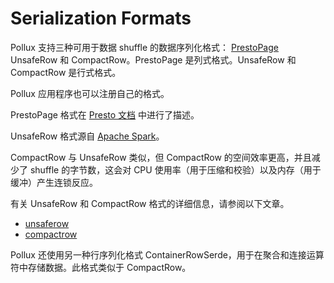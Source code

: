 
# Serialization Formats

Pollux 支持三种可用于数据 shuffle 的数据序列化格式：
[PrestoPage](https://prestodb.io/docs/current/develop/serialized-page.html)
UnsafeRow 和 CompactRow。PrestoPage 是列式格式。UnsafeRow 和 CompactRow
是行式格式。

Pollux 应用程序也可以注册自己的格式。

PrestoPage 格式在 [Presto 文档](https://prestodb.io/docs/current/develop/serialized-page.html) 中进行了描述。

UnsafeRow 格式源自 [Apache Spark](https://jaceklaskowski.gitbooks.io/mastering-spark-sql/content/spark-sql-UnsafeRow.html)。

CompactRow 与 UnsafeRow 类似，但 CompactRow 的空间效率更高，并且减少了
shuffle 的字节数，这会对 CPU 使用率（用于压缩和校验）以及内存（用于缓冲）产生连锁反应。

有关 UnsafeRow 和 CompactRow 格式的详细信息，请参阅以下文章。


*  [unsaferow](unsaferow.mdx)
*  [compactrow](compactrow.mdx)

Pollux 还使用另一种行序列化格式 ContainerRowSerde，用于在聚合和连接运算符中存储数据。此格式类似于 CompactRow。